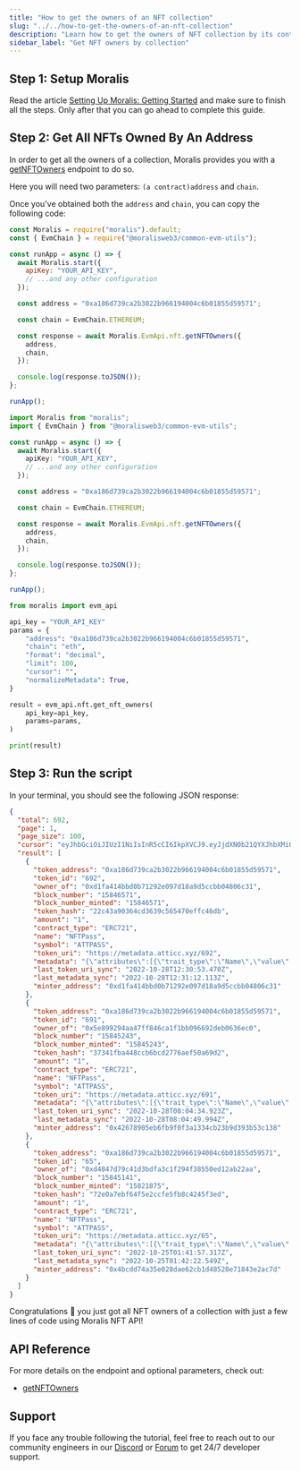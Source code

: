```yaml
---
title: "How to get the owners of an NFT collection"
slug: "../../how-to-get-the-owners-of-an-nft-collection"
description: "Learn how to get the owners of NFT collection by its contract address using the Moralis NFT API."
sidebar_label: "Get NFT owners by collection"
---
```


## Step 1: Setup Moralis

Read the article [Setting Up Moralis: Getting Started](/web3-data-api/evm/get-your-api-key) and make sure to finish all the steps. Only after that you can go ahead to complete this guide.

## Step 2: Get All NFTs Owned By An Address

In order to get all the owners of a collection, Moralis provides you with a [getNFTOwners](/web3-data-api/evm/reference/get-nft-owners) endpoint to do so.

Here you will need two parameters: `(a contract)address` and `chain`.

Once you've obtained both the `address` and `chain`, you can copy the following code:


<Tabs groupId="programming-language">
  <TabItem value="javascript" label="index.js (JavaScript)" default>

```javascript index.js
const Moralis = require("moralis").default;
const { EvmChain } = require("@moralisweb3/common-evm-utils");

const runApp = async () => {
  await Moralis.start({
    apiKey: "YOUR_API_KEY",
    // ...and any other configuration
  });

  const address = "0xa186d739ca2b3022b966194004c6b01855d59571";

  const chain = EvmChain.ETHEREUM;

  const response = await Moralis.EvmApi.nft.getNFTOwners({
    address,
    chain,
  });

  console.log(response.toJSON());
};

runApp();
```

</TabItem>
<TabItem value="typescript" label="index.ts (TypeScript)">

```typescript index.ts
import Moralis from "moralis";
import { EvmChain } from "@moralisweb3/common-evm-utils";

const runApp = async () => {
  await Moralis.start({
    apiKey: "YOUR_API_KEY",
    // ...and any other configuration
  });

  const address = "0xa186d739ca2b3022b966194004c6b01855d59571";

  const chain = EvmChain.ETHEREUM;

  const response = await Moralis.EvmApi.nft.getNFTOwners({
    address,
    chain,
  });

  console.log(response.toJSON());
};

runApp();
```

</TabItem>
<TabItem value="python" label="index.py (Python)">

```python index.py
from moralis import evm_api

api_key = "YOUR_API_KEY"
params = {
    "address": "0xa186d739ca2b3022b966194004c6b01855d59571",
    "chain": "eth",
    "format": "decimal",
    "limit": 100,
    "cursor": "",
    "normalizeMetadata": True,
}

result = evm_api.nft.get_nft_owners(
    api_key=api_key,
    params=params,
)

print(result)

```

</TabItem>
</Tabs>

## Step 3: Run the script


<RunTheScript />

In your terminal, you should see the following JSON response:

```json
{
  "total": 692,
  "page": 1,
  "page_size": 100,
  "cursor": "eyJhbGciOiJIUzI1NiIsInR5cCI6IkpXVCJ9.eyJjdXN0b21QYXJhbXMiOnsidG9rZW5BZGRyZXNzIjoiMHhhMTg2ZDczOWNhMmIzMDIyYjk2NjE5NDAwNGM2YjAxODU1ZDU5NTcxIn0sImtleXMiOlsiMTY2NjgzNjU3OS43NyJdLCJ3aGVyZSI6eyJ0b2tlbl9hZGRyZXNzIjoiMHhhMTg2ZDczOWNhMmIzMDIyYjk2NjE5NDAwNGM2YjAxODU1ZDU5NTcxIn0sImxpbWl0IjoxMDAsIm9mZnNldCI6MCwib3JkZXIiOltdLCJ0b3RhbCI6NjkyLCJwYWdlIjoxLCJ0YWlsT2Zmc2V0IjoxLCJpYXQiOjE2NjY5NjMxNTl9.DsjX8vrr2P0lIJlWgkAEA2wIPdZricLUw7TR6WmeovU",
  "result": [
    {
      "token_address": "0xa186d739ca2b3022b966194004c6b01855d59571",
      "token_id": "692",
      "owner_of": "0xd1fa414bbd0b71292e097d18a9d5ccbb04806c31",
      "block_number": "15846571",
      "block_number_minted": "15846571",
      "token_hash": "22c43a90364cd3639c565470effc46db",
      "amount": "1",
      "contract_type": "ERC721",
      "name": "NFTPass",
      "symbol": "ATTPASS",
      "token_uri": "https://metadata.atticc.xyz/692",
      "metadata": "{\"attributes\":[{\"trait_type\":\"Name\",\"value\":\"Atticc Early Adopter Pass\"},{\"trait_type\":\"Category\",\"value\":\"Early Adopter Pass\"},{\"trait_type\":\"Number of Seats\",\"value\":\"5555\",\"display_type\":\"number\"},{\"trait_type\":\"Royalty\",\"value\":\"0\",\"display_type\":\"number\"}],\"image\":\"https://media.atticc.xyz/Pass692.webp\"}",
      "last_token_uri_sync": "2022-10-28T12:30:53.470Z",
      "last_metadata_sync": "2022-10-28T12:31:12.113Z",
      "minter_address": "0xd1fa414bbd0b71292e097d18a9d5ccbb04806c31"
    },
    {
      "token_address": "0xa186d739ca2b3022b966194004c6b01855d59571",
      "token_id": "691",
      "owner_of": "0x5e899294aa47ff846ca1f1bb096692deb0636ec0",
      "block_number": "15845243",
      "block_number_minted": "15845243",
      "token_hash": "37341fba448ccb6bcd2776aef50a69d2",
      "amount": "1",
      "contract_type": "ERC721",
      "name": "NFTPass",
      "symbol": "ATTPASS",
      "token_uri": "https://metadata.atticc.xyz/691",
      "metadata": "{\"attributes\":[{\"trait_type\":\"Name\",\"value\":\"Atticc Early Adopter Pass\"},{\"trait_type\":\"Category\",\"value\":\"Early Adopter Pass\"},{\"trait_type\":\"Number of Seats\",\"value\":\"5555\",\"display_type\":\"number\"},{\"trait_type\":\"Royalty\",\"value\":\"0\",\"display_type\":\"number\"}],\"image\":\"https://media.atticc.xyz/Pass691.webp\"}",
      "last_token_uri_sync": "2022-10-28T08:04:34.923Z",
      "last_metadata_sync": "2022-10-28T08:04:49.994Z",
      "minter_address": "0x42678905eb6fb9f0f3a1334cb23b9d393b53c138"
    },
    {
      "token_address": "0xa186d739ca2b3022b966194004c6b01855d59571",
      "token_id": "65",
      "owner_of": "0xd4847d79c41d3bdfa3c1f294f38550ed12ab22aa",
      "block_number": "15845141",
      "block_number_minted": "15821875",
      "token_hash": "72e0a7ebf64f5e2ccfe5fb8c4245f3ed",
      "amount": "1",
      "contract_type": "ERC721",
      "name": "NFTPass",
      "symbol": "ATTPASS",
      "token_uri": "https://metadata.atticc.xyz/65",
      "metadata": "{\"attributes\":[{\"trait_type\":\"Name\",\"value\":\"Atticc Early Adopter Pass\"},{\"trait_type\":\"Category\",\"value\":\"Early Adopter Pass\"},{\"trait_type\":\"Number of Seats\",\"value\":\"5555\",\"display_type\":\"number\"},{\"trait_type\":\"Royalty\",\"value\":\"0\",\"display_type\":\"number\"}],\"image\":\"https://media.atticc.xyz/Pass65.webp\"}",
      "last_token_uri_sync": "2022-10-25T01:41:57.317Z",
      "last_metadata_sync": "2022-10-25T01:42:22.549Z",
      "minter_address": "0x4bcdd74a35e028dae62cb1d48528e71843e2ac7d"
    }
  ]
}
```

Congratulations 🥳 you just got all NFT owners of a collection with just a few lines of code using Moralis NFT API!

## API Reference

For more details on the endpoint and optional parameters, check out:


  - <a href="/web3-data-api/evm/reference/get-nft-owners">getNFTOwners</a>


## Support

If you face any trouble following the tutorial, feel free to reach out to our community engineers in our [Discord](https://moralis.io/discord) or [Forum](https://forum.moralis.io) to get 24/7 developer support.
